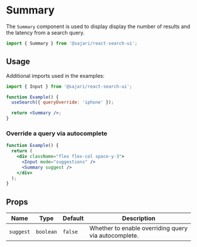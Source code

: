 
<SEO
  title="Summary"
  description="Summary is a component used to display display the number of results and the latency from a search query."
/>

# Summary

The `Summary` component is used to display display the number of results and the latency from a search query.

```js
import { Summary } from '@sajari/react-search-ui';
```

## Usage

Additional imports used in the examples:

```js
import { Input } from '@sajari/react-search-ui';
```

```jsx
function Example() {
  useSearch({ queryOverride: 'iphone' });

  return <Summary />;
}
```

### Override a query via autocomplete

```jsx
function Example() {
  return (
    <div className="flex flex-col space-y-3">
      <Input mode="suggestions" />
      <Summary suggest />
    </div>
  );
}
```

## Props

| Name      | Type      | Default | Description                                          |
| --------- | --------- | ------- | ---------------------------------------------------- |
| `suggest` | `boolean` | `false` | Whether to enable overriding query via autocomplete. |
